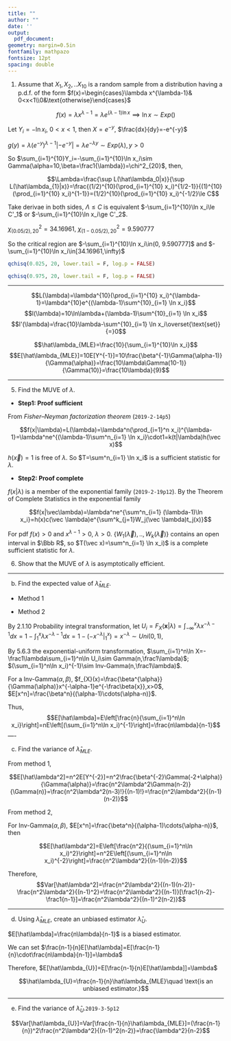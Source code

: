```yaml
---
title: ""
author: ""
date: ''
output:
  pdf_document: 
geometry: margin=0.5in
fontfamily: mathpazo
fontsize: 12pt
spacing: double
---
```




1.  Assume that $X_1,X_2,..X_{10}$ is a random sample from a distribution having a p.d.f. of the form $f(x)=\begin{cases}\lambda x^{\lambda-1}& 0<x<1\\0&\text{otherwise}\end{cases}$

$$f(x)=\lambda x^{\lambda-1}=\lambda e^{(\lambda-1)\ln x}\implies\ln x\sim Exp()$$

Let $Y_i=-\ln x_i$, $0<x<1$, then $X=e^{-y}$, $\frac{dx}{dy}=-e^{-y}$

$g(y)=\lambda(e^{-y})^{\lambda-1}|-e^{-y}|=\lambda e^{-\lambda y}\sim Exp(\lambda), y>0$

So $\sum_{i=1}^{10}Y_i=-\sum_{i=1}^{10}\ln x_i\sim Gamma(\alpha=10,\beta=\frac1{\lambda})=\chi^2_{20}$, then,

$$\Lambda=\frac{\sup L(\hat\lambda_0|x)}{\sup L(\hat\lambda_{1}|x)}=\frac{(1/2)^{10}(\prod_{i=1}^{10} x_i)^{1/2-1}}{(1)^{10}(\prod_{i=1}^{10} x_i)^{1-1}}=(1/2)^{10}(\prod_{i=1}^{10} x_i)^{-1/2}\le C$$

Take derivae in both sides, $\Lambda\le C$ is equivalent $-\sum_{i=1}^{10}\ln x_i\le C'_1$ or $-\sum_{i=1}^{10}\ln x_i\ge C'_2$.

$\chi^2_{(0.05/2),20}=34.16961$, $\chi^2_{(1-0.05/2),20}=9.590777$

So the critical region are $-\sum_{i=1}^{10}\ln x_i\in(0, 9.590777]$ and $-\sum_{i=1}^{10}\ln x_i\in[34.16961,\infty)$


```r
qchisq(0.025, 20, lower.tail = F, log.p = FALSE)

qchisq(0.975, 20, lower.tail = F, log.p = FALSE)
```

 ---

$$L(\lambda)=\lambda^{10}(\prod_{i=1}^{10} x_i)^{\lambda-1}=\lambda^{10}e^{(\lambda-1)\sum^{10}_{i=1} \ln x_i}$$
$$l(\lambda)=10\ln\lambda+(\lambda-1)\sum^{10}_{i=1} \ln x_i$$
$$l'(\lambda)=\frac{10}\lambda-\sum^{10}_{i=1} \ln x_i\overset{\text{set}}{=}0$$

$$\hat\lambda_{MLE}=\frac{10}{\sum_{i=1}^{10}\ln x_i}$$
$$E[\hat\lambda_{MLE}]=10E[Y^{-1}]=10\frac{\beta^{-1}\Gamma(\alpha-1)}{\Gamma(\alpha)}=\frac{10\lambda\Gamma(10-1)}{\Gamma(10)}=\frac{10\lambda}{9}$$

 ----
 
5. Find the MUVE of $\lambda$.


 - **Step1: Proof sufficient** 

From *Fisher–Neyman factorization theorem* (`2019-2-14p5`)

$$f(x|\lambda)=L(\lambda)=\lambda^n(\prod_{i=1}^n x_i)^{\lambda-1}=\lambda^ne^{(\lambda-1)\sum^n_{i=1} \ln x_i}\cdot1=k(t|\lambda)h(\vec x)$$

$h(\vec x)=1$ is free of $\lambda$. So $T=\sum^n_{i=1} \ln x_i$ is a sufficient statistic for $\lambda$.

 - **Step2: Proof complete**

$f(x|\lambda)$ is a member of the exponential family (`2019-2-19p12`). By the Theorem of Complete Statistics in the exponential family

$$f(x|\vec\lambda)=\lambda^ne^{\sum^n_{i=1} (\lambda-1)\ln x_i}=h(x)c(\vec \lambda)e^{\sum^k_{j=1}W_j(\vec \lambda)t_j(x)}$$

For pdf $f(x)>0$ and $x^{\lambda-1}>0$, $\lambda>0$. $\{W_1(\vec \lambda),..,W_k(\vec \lambda)\}$ contains an open interval in $\Bbb R$, so $T(\vec x)=\sum^n_{i=1} \ln x_i)$ is a complete sufficient statistic for $\lambda$.

6. Show that the MUVE of $\lambda$ is asymptotically efficient. 



 ----
 
 b. Find the expected value of $\hat\lambda_{MLE}$.

 - Method 1
 

 - Method 2

By 2.1.10 Probability integral transformation, let $U_i=F_X(\mathbf{x}|\lambda)=\int_{-\infty}^x\lambda x^{-\lambda-1}dx=1-\int_1^{x}\lambda x^{-\lambda-1}dx=1-(\left.-x^{-\lambda}\right|_{1}^x)=x^{-\lambda} \sim Uni(0,1)$,

By 5.6.3 the exponential-uniform transformation, $\sum_{i=1}^n\ln X=-\frac1\lambda\sum_{i=1}^n\ln U_i\sim Gamma(n,\frac1\lambda)$; $(\sum_{i=1}^n\ln x_i)^{-1}\sim Inv-Gamma(n,\frac1\lambda)$.

For a Inv-Gamma$(\alpha,\beta)$, $f_{X}(x)=\frac{\beta^{\alpha}}{\Gamma(\alpha)}x^{-\alpha-1}e^{-\frac\beta{x}},x>0$, $E[x^n]=\frac{\beta^n}{(\alpha-1)\cdots(\alpha-n)}$.

Thus,
$$E[\hat\lambda]=E\left[\frac{n}{\sum_{i=1}^n\ln x_i}\right]=nE\left[(\sum_{i=1}^n\ln x_i)^{-1}\right]=\frac{n\lambda}{n-1}$$
 ----
 
 c. Find the variance of $\hat\lambda_{MLE}$.

From method 1, 
 
$$E[\hat\lambda^2]=n^2E[Y^{-2}]=n^2\frac{\beta^{-2}\Gamma(-2+\alpha)}{\Gamma(\alpha)}=\frac{n^2\lambda^2\Gamma(n-2)}{\Gamma(n)}=\frac{n^2\lambda^2(n-3)!}{(n-1)!}=\frac{n^2\lambda^2}{(n-1)(n-2)}$$

From method 2,

For Inv-Gamma$(\alpha,\beta)$, $E[x^n]=\frac{\beta^n}{(\alpha-1)\cdots(\alpha-n)}$, then
 
 $$E[\hat\lambda^2]=E\left[\frac{n^2}{(\sum_{i=1}^n\ln x_i)^2}\right]=n^2E\left[(\sum_{i=1}^n\ln x_i)^{-2}\right]=\frac{n^2\lambda^2}{(n-1)(n-2)}$$

Therefore,
$$Var[\hat\lambda^2]=\frac{n^2\lambda^2}{(n-1)(n-2)}-\frac{n^2\lambda^2}{(n-1)^2}=\frac{n^2\lambda^2}{(n-1)}[\frac1{n-2}-\frac1{n-1}]=\frac{n^2\lambda^2}{(n-1)^2(n-2)}$$

 ----
 
 d. Using $\hat\lambda_{MLE}$, create an unbiased estimator $\hat\lambda_{U}$.

$E[\hat\lambda]=\frac{n\lambda}{n-1}$ is a biased estimator.

We can set $\frac{n-1}{n}E[\hat\lambda]=E[\frac{n-1}{n}\cdot\frac{n\lambda}{n-1}]=\lambda$

Therefore, $E[\hat\lambda_{U}]=E[\frac{n-1}{n}E[\hat\lambda]]=\lambda$

$$\hat\lambda_{U}=\frac{n-1}{n}\hat\lambda_{MLE}\quad \text{is an unbiased estimator.}$$

 ----
 
 e. Find the variance of $\hat\lambda_{U}$.`2019-3-5p12`

$$Var[\hat\lambda_{U}]=Var[\frac{n-1}{n}\hat\lambda_{MLE}]=(\frac{n-1}{n})^2\frac{n^2\lambda^2}{(n-1)^2(n-2)}=\frac{\lambda^2}{n-2}$$


